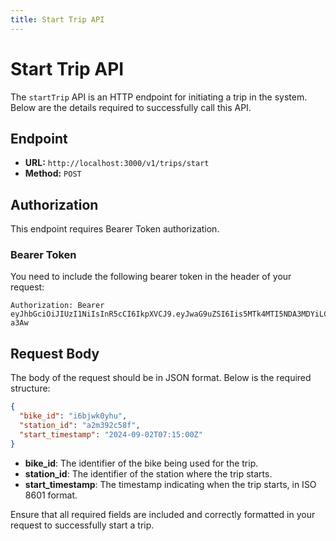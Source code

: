 ```yaml
---
title: Start Trip API
---
```


# Start Trip API

The `startTrip` API is an HTTP endpoint for initiating a trip in the system. Below are the details required to successfully call this API.

## Endpoint

- **URL:** `http://localhost:3000/v1/trips/start`
- **Method:** `POST`

## Authorization

This endpoint requires Bearer Token authorization.

### Bearer Token

You need to include the following bearer token in the header of your request:

```
Authorization: Bearer eyJhbGciOiJIUzI1NiIsInR5cCI6IkpXVCJ9.eyJwaG9uZSI6Iis5MTk4MTI5NDA3MDYiLCJ1aWQiOiI1Z2VhcGdhcHhzIn0.yNyKfoOQouzSNDwp_5rJ9CAEMVJo5uqueJHNpG-a3Aw
```

## Request Body

The body of the request should be in JSON format. Below is the required structure:

```json
{
  "bike_id": "i6bjwk0yhu",
  "station_id": "a2m392c58f",
  "start_timestamp": "2024-09-02T07:15:00Z"
}
```

- **bike_id**: The identifier of the bike being used for the trip.
- **station_id**: The identifier of the station where the trip starts.
- **start_timestamp**: The timestamp indicating when the trip starts, in ISO 8601 format.

Ensure that all required fields are included and correctly formatted in your request to successfully start a trip.